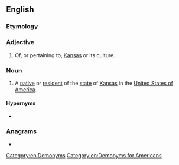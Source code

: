 {{also|kansan}}
==English==

===Etymology===
{{suffix|Kansas|an|lang=en}}

===Adjective===
{{en-adj|-}}

# Of, or pertaining to, [[Kansas]] or its culture.

===Noun===
{{en-noun}}

# A [[native]] or [[resident]] of the [[state]] of [[Kansas]] in the [[United States of America]].

====Hypernyms====
* {{l|en|American}}

===Anagrams===
* {{anagrams|en|a=aaknns|Kanans}}

[[Category:en:Demonyms]]
[[Category:en:Demonyms for Americans]]